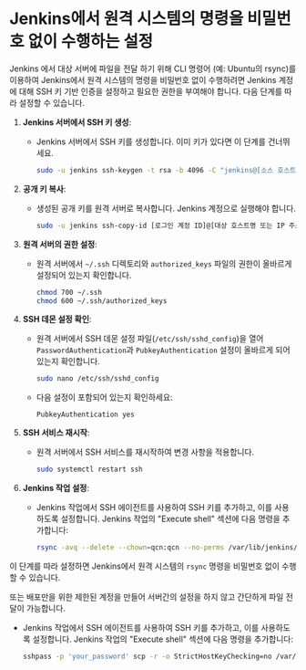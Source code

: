 ﻿---
sidebar_position: 1
---

# Jenkins에서 원격 시스템의 명령을 비밀번호 없이 수행하는 설정

Jenkins 에서 대상 서버에 파일을 전달 하기 위해 CLI 명령어 (예: Ubuntu의 rsync)를 이용하여 Jenkins에서 원격 시스템의 명령을 비밀번호 없이 수행하려면 Jenkins 계정에 대해 SSH 키 기반 인증을 설정하고 필요한 권한을 부여해야 합니다. 다음 단계를 따라 설정할 수 있습니다.

1. **Jenkins 서버에서 SSH 키 생성**:
   - Jenkins 서버에서 SSH 키를 생성합니다. 이미 키가 있다면 이 단계를 건너뛰세요.
     ```bash
     sudo -u jenkins ssh-keygen -t rsa -b 4096 -C "jenkins@[소스 호스트명 또는 IP 주소]"
     ```

2. **공개 키 복사**:
   - 생성된 공개 키를 원격 서버로 복사합니다. Jenkins 계정으로 실행해야 합니다.
     ```bash
     sudo -u jenkins ssh-copy-id [로그인 계정 ID]@[대상 호스트명 또는 IP 주소]
     ```

3. **원격 서버의 권한 설정**:
   - 원격 서버에서 `~/.ssh` 디렉토리와 `authorized_keys` 파일의 권한이 올바르게 설정되어 있는지 확인합니다.
     ```bash
     chmod 700 ~/.ssh
     chmod 600 ~/.ssh/authorized_keys
     ```

4. **SSH 데몬 설정 확인**:
   - 원격 서버에서 SSH 데몬 설정 파일(`/etc/ssh/sshd_config`)을 열어 `PasswordAuthentication`과 `PubkeyAuthentication` 설정이 올바르게 되어 있는지 확인합니다.
     ```bash
     sudo nano /etc/ssh/sshd_config
     ```
   - 다음 설정이 포함되어 있는지 확인하세요:
     ```plaintext
     PubkeyAuthentication yes
     ```

5. **SSH 서비스 재시작**:
   - 원격 서버에서 SSH 서비스를 재시작하여 변경 사항을 적용합니다.
     ```bash
     sudo systemctl restart ssh
     ```

6. **Jenkins 작업 설정**:
   - Jenkins 작업에서 SSH 에이전트를 사용하여 SSH 키를 추가하고, 이를 사용하도록 설정합니다. Jenkins 작업의 "Execute shell" 섹션에 다음 명령을 추가합니다:
     ```bash
     rsync -avq --delete --chown=qcn:qcn --no-perms /var/lib/jenkins/workspace/[Jenkins 프로젝트 ID]/** [로그인 계정 ID]@[호스트명 또는 IP 주소]:/home/[로그인 계정 ID]/[대상 디렉토리]
     ```

이 단계를 따라 설정하면 Jenkins에서 원격 시스템의 `rsync` 명령을 비밀번호 없이 수행할 수 있습니다.

또는 배포만을 위한 제한된 계정을 만들어 서버간의 설정을 하지 않고 간단하게 파일 전달이 가능합니다.

   - Jenkins 작업에서 SSH 에이전트를 사용하여 SSH 키를 추가하고, 이를 사용하도록 설정합니다. Jenkins 작업의 "Execute shell" 섹션에 다음 명령을 추가합니다:
     ```bash
     sshpass -p 'your_password' scp -r -o StrictHostKeyChecking=no /var/lib/jenkins/workspace/[Jenkins 프로젝트 ID] [로그인 계정 ID]@[호스트명 또는 IP 주소]:/home/[로그인 계정 ID]/[대상 디렉토리]
     ```

